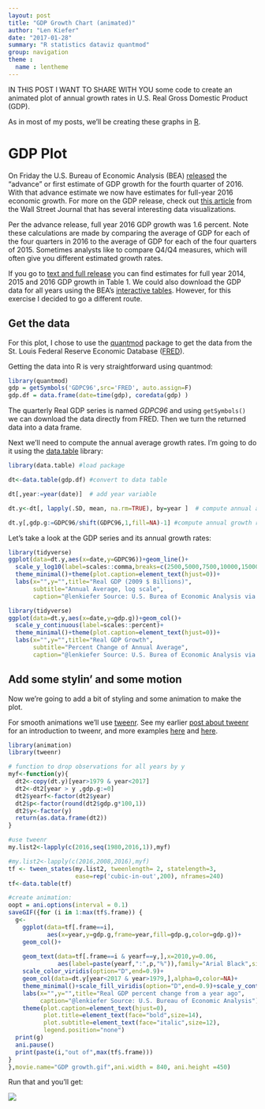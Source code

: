 ```yaml
---
layout: post
title: "GDP Growth Chart (animated)"
author: "Len Kiefer"
date: "2017-01-28"
summary: "R statistics dataviz quantmod"
group: navigation
theme :
  name : lentheme
---
```


IN THIS POST I WANT TO SHARE WITH YOU some code to create an animated plot of annual growth rates in U.S. Real Gross Domestic Product (GDP).

As in most of my posts, we'll be creating these graphs in [R](https://www.r-project.org/).

# GDP Plot

On Friday the U.S. Bureau of Economic Analysis (BEA) [released](https://www.bea.gov/newsreleases/national/gdp/gdpnewsrelease.htm) the "advance" or first estimate of GDP growth for the fourth quarter of 2016.  With that advance estimate we now have estimates for full-year 2016 economic growth. For more on the GDP release, check out [this article](http://www.wsj.com/articles/u-s-gdp-grew-1-9-in-fourth-quarter-1485524015) from the Wall Street Journal that has several interesting data visualizations.

Per the advance release, full year 2016 GDP growth was 1.6 percent. Note these calculations are made by comparing the average of GDP for each of the four quarters in 2016 to the average of GDP for each of the four quarters of 2015.  Sometimes analysts like to compare Q4/Q4 measures, which will often give you different estimated growth rates.

If you go to [text and full release](https://www.bea.gov/newsreleases/national/gdp/2017/txt/gdp4q16_adv.txt) you can find estimates for full year 2014, 2015 and 2016 GDP growth in Table 1.  We could also download the GDP data for all years using the BEA's [interactive tables](https://www.bea.gov/iTable/index_nipa.cfm).  However, for this exercise I decided to go a different route.

## Get the data

For this plot, I chose to use the [quantmod](https://cran.r-project.org/web/packages/quantmod/index.html) package to get the data from the St. Louis Federal Reserve Economic Database ([FRED](https://fred.stlouisfed.org/)).

Getting the data into R is very straightforward using quantmod:


```r
library(quantmod)
gdp = getSymbols('GDPC96',src='FRED', auto.assign=F) 
gdp.df = data.frame(date=time(gdp), coredata(gdp) )
```

The quarterly Real GDP series is named *GDPC96* and using `getSymbols()` we can download the data directly from FRED.  Then we turn the returned data into a data frame.

Next we'll need to compute the annual average growth rates.  I'm going to do it using the [data.table](https://cran.r-project.org/web/packages/data.table/index.html) library:

```r
library(data.table) #load package

dt<-data.table(gdp.df) #convert to data table

dt[,year:=year(date)]  # add year variable

dt.y<-dt[, lapply(.SD, mean, na.rm=TRUE), by=year ]  # compute annual average

dt.y[,gdp.g:=GDPC96/shift(GDPC96,1,fill=NA)-1] #compute annual growth rate
```

Let's take a look at the GDP series and its annual growth rates:

```r
library(tidyverse)
ggplot(data=dt.y,aes(x=date,y=GDPC96))+geom_line()+
  scale_y_log10(label=scales::comma,breaks=c(2500,5000,7500,10000,15000))+
  theme_minimal()+theme(plot.caption=element_text(hjust=0))+
  labs(x="",y="",title="Real GDP (2009 $ Billions)",
       subtitle="Annual Average, log scale",
       caption="@lenkiefer Source: U.S. Burea of Economic Analysis via St Louis Fed FRED database")
```
```r
library(tidyverse)
ggplot(data=dt.y,aes(x=date,y=gdp.g))+geom_col()+
  scale_y_continuous(label=scales::percent)+
  theme_minimal()+theme(plot.caption=element_text(hjust=0))+
  labs(x="",y="",title="Real GDP Growth",
       subtitle="Percent Change of Annual Average",
       caption="@lenkiefer Source: U.S. Burea of Economic Analysis via St Louis Fed FRED database")
```

## Add some stylin' and some motion

Now we're going to add a bit of styling and some animation to make the plot.

For smooth animations we'll use [tweenr](https://cran.r-project.org/web/packages/tweenr/index.html). See my earlier [post about tweenr]({% post_url 2016-05-29-improving-R-animated-gifs-with-tweenr %}) for an introduction to tweenr, and more examples [here]({% post_url 2016-05-30-more-tweenr-animations %}) and [here]({% post_url 2016-06-26-week-in-review %}). 

```r
library(animation)
library(tweenr)

# function to drop observations for all years by y
myf<-function(y){
  dt2<-copy(dt.y)[year>1979 & year<2017]
  dt2<-dt2[year > y ,gdp.g:=0]
  dt2$yearf<-factor(dt2$year)
  dt2$p<-factor(round(dt2$gdp.g*100,1))
  dt2$y<-factor(y)
  return(as.data.frame(dt2))
}

#use tweenr
my.list2<-lapply(c(2016,seq(1980,2016,1)),myf)

#my.list2<-lapply(c(2016,2008,2016),myf)
tf <- tween_states(my.list2, tweenlength= 2, statelength=3, 
                   ease=rep('cubic-in-out',200), nframes=240)
tf<-data.table(tf)

#create animation:
oopt = ani.options(interval = 0.1)
saveGIF({for (i in 1:max(tf$.frame)) {
  g<-
    ggplot(data=tf[.frame==i],
           aes(x=year,y=gdp.g,frame=year,fill=gdp.g,color=gdp.g))+
    geom_col()+
    
    geom_text(data=tf[.frame==i & yearf==y,],x=2010,y=0.06,
              aes(label=paste(yearf,":",p,"%")),family="Arial Black",size=14,alpha=0.75)+
    scale_color_viridis(option="D",end=0.9)+
    geom_col(data=dt.y[year<2017 & year>1979,],alpha=0,color=NA)+
    theme_minimal()+scale_fill_viridis(option="D",end=0.9)+scale_y_continuous(label=percent)+
    labs(x="",y="",title="Real GDP percent change from a year ago",
         caption="@lenkiefer Source: U.S. Bureau of Economic Analysis")+
    theme(plot.caption=element_text(hjust=0),
          plot.title=element_text(face="bold",size=14),
          plot.subtitle=element_text(face="italic",size=12),
          legend.position="none")
  print(g)
  ani.pause()
  print(paste(i,"out of",max(tf$.frame)))
}
},movie.name="GDP growth.gif",ani.width = 840, ani.height =450)

```

Run that and you'll get:

<img src="{{ site.url}}/img/charts_jan_28_2017/GDP growth.gif" >
